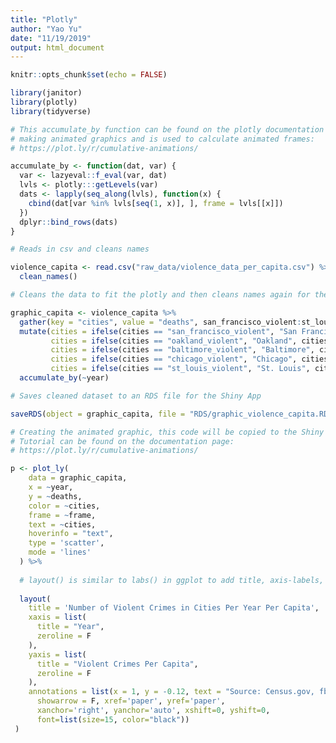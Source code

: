 ```yaml
---
title: "Plotly"
author: "Yao Yu"
date: "11/19/2019"
output: html_document
---
```


```r
knitr::opts_chunk$set(echo = FALSE)

library(janitor)
library(plotly)
library(tidyverse)
```

```r

# This accumulate_by function can be found on the plotly documentation page for
# making animated graphics and is used to calculate animated frames:
# https://plot.ly/r/cumulative-animations/

accumulate_by <- function(dat, var) {
  var <- lazyeval::f_eval(var, dat)
  lvls <- plotly:::getLevels(var)
  dats <- lapply(seq_along(lvls), function(x) {
    cbind(dat[var %in% lvls[seq(1, x)], ], frame = lvls[[x]])
  })
  dplyr::bind_rows(dats)
}
```

```r

# Reads in csv and cleans names

violence_capita <- read.csv("raw_data/violence_data_per_capita.csv") %>%
  clean_names()

# Cleans the data to fit the plotly and then cleans names again for the graphic

graphic_capita <- violence_capita %>%
  gather(key = "cities", value = "deaths", san_francisco_violent:st_louis_violent) %>%
  mutate(cities = ifelse(cities == "san_francisco_violent", "San Francisco", cities),
         cities = ifelse(cities == "oakland_violent", "Oakland", cities),
         cities = ifelse(cities == "baltimore_violent", "Baltimore", cities),
         cities = ifelse(cities == "chicago_violent", "Chicago", cities),
         cities = ifelse(cities == "st_louis_violent", "St. Louis", cities)) %>%
  accumulate_by(~year)

# Saves cleaned dataset to an RDS file for the Shiny App

saveRDS(object = graphic_capita, file = "RDS/graphic_violence_capita.RDS")
```

```r

# Creating the animated graphic, this code will be copied to the Shiny App.
# Tutorial can be found on the documentation page:
# https://plot.ly/r/cumulative-animations/

p <- plot_ly(
    data = graphic_capita,
    x = ~year, 
    y = ~deaths,
    color = ~cities,
    frame = ~frame,
    text = ~cities, 
    hoverinfo = "text",
    type = 'scatter',
    mode = 'lines'
  ) %>% 
  
  # layout() is similar to labs() in ggplot to add title, axis-labels, caption (annotation)
  
  layout(
    title = 'Number of Violent Crimes in Cities Per Year Per Capita',
    xaxis = list(
      title = "Year",
      zeroline = F
    ),
    yaxis = list(
      title = "Violent Crimes Per Capita",
      zeroline = F
    ),
    annotations = list(x = 1, y = -0.12, text = "Source: Census.gov, fbi.gov", 
      showarrow = F, xref='paper', yref='paper', 
      xanchor='right', yanchor='auto', xshift=0, yshift=0,
      font=list(size=15, color="black"))
 )
```

